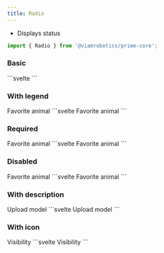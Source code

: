 ```yaml
---
title: Radio
---
```



- Displays status

```ts
import { Radio } from '@viamrobotics/prime-core';
```

### Basic

<Example>
  <Radio
    client:load
    slot="component"
    name="basic"
    options={['Lion', 'Tiger', 'Bear']}
    selected="Lion"
  />
  ```svelte
  <Radio
    name="basic"
    options={['Lion', 'Tiger', 'Bear']}
    selected="Lion"
  />
  ```
</Example>

### With legend

<Example>
  <Radio
    client:load
    slot="component"
    name="legend"
    options={['Lion', 'Tiger', 'Bear']}
    selected="Lion"
  >
    <svelte:fragment slot="legend">Favorite animal</svelte:fragment>
  </Radio>
  ```svelte
  <Radio
    name="legend"
    options={['Lion', 'Tiger', 'Bear']}
    selected="Lion"
  >
    <svelte:fragment slot="legend">Favorite animal</svelte:fragment>
  </Radio>
  ```
</Example>

### Required

<Example>
  <Radio
    client:load
    slot="component"
    options={['Lion', 'Tiger', 'Bear']}
    selected="Lion"
    required
  >
    <svelte:fragment slot="legend">Favorite animal</svelte:fragment>
  </Radio>
  ```svelte
  <Radio
    options={['Lion', 'Tiger', 'Bear']}
    selected="Lion"
    required
  >
    <svelte:fragment slot="legend">Favorite animal</svelte:fragment>
  </Radio>
  ```
</Example>

### Disabled

<Example>
  <Radio
    client:load
    slot="component"
    name="disabled"
    options={['Lion', 'Tiger', 'Bear']}
    selected="Lion"
    disabled
  >
    <svelte:fragment slot="legend">Favorite animal</svelte:fragment>
  </Radio>
  ```svelte
  <Radio
    name="disabled"
    options={['Lion', 'Tiger', 'Bear']}
    selected="Lion"
    disabled
  >
    <svelte:fragment slot="legend">Favorite animal</svelte:fragment>
  </Radio>
  ```
</Example>

### With description

<Example>
  <Radio
    client:load
    slot="component"
    name="Upload model"
    options={[
      {
        label: 'New model',
        value: 'new model',
        description: 'Upload a new model'
      },
      {
        label: 'New version',
        value: 'new version',
        description: 'Upload a new version of a model that already exists in Viam'
      }
    ]}
    selected="new model"
  >
    <svelte:fragment slot="legend">Upload model</svelte:fragment>
  </Radio>
  ```svelte
  <Radio
    name="Upload model"
    options={[
      {
        label: 'New model',
        value: 'new model',
        description: 'Upload a new model'
      },
      {
        label: 'New version',
        value: 'new version',
        description: 'Upload a new version of a model that already exists in Viam'
      }
    ]}
    selected="new model"
  >
    <svelte:fragment slot="legend">Upload model</svelte:fragment>
  </Radio>
  ```
</Example>

### With icon

<Example>
  <Radio
    client:load
    slot="component"
    name="Visibility"
    options={[
      {
        label: 'Public',
        value: 'public',
        description: 'Can be used by external organizations',
        icon: 'earth'
      },
      {
        label: 'Private',
        value: 'private',
        description: 'Only for internal use within this organization',
        icon: 'lock'
      }
    ]}
    selected="public"
  >
    <svelte:fragment slot="legend">Visibility</svelte:fragment>
  </Radio>
  ```svelte
  <Radio
    name="Visibility"
    options={[
      {
        label: 'Public',
        value: 'public',
        description: 'Can be used by external organizations',
        icon: 'earth'
      },
      {
        label: 'Private',
        value: 'private',
        description: 'Only for internal use within this organization',
        icon: 'lock'
      }
    ]}
    selected="public"
  >
    <svelte:fragment slot="legend">Visibility</svelte:fragment>
  </Radio>
  ```
</Example>
